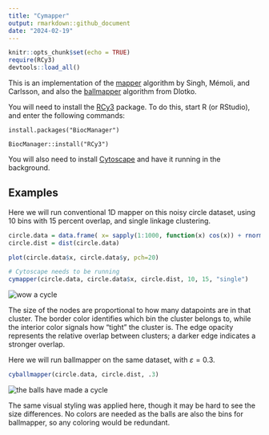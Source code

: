 ```yaml
---
title: "Cymapper"
output: rmarkdown::github_document
date: "2024-02-19"
---
```


```r
knitr::opts_chunk$set(echo = TRUE)
require(RCy3)
devtools::load_all()
```

This is an implementation of the [mapper](https://research.math.osu.edu/tgda/mapperPBG.pdf) algorithm by Singh, Mémoli, and Carlsson, and also the [ballmapper](https://arxiv.org/pdf/1901.07410.pdf) algorithm from Dlotko.

You will need to install the [RCy3](https://www.bioconductor.org/packages/release/bioc/html/RCy3.html) package. To do this, start R (or RStudio), and enter the following commands:

`install.packages("BiocManager")`

`BiocManager::install("RCy3")`

You will also need to install [Cytoscape](https://cytoscape.org/) and have it running in the background.

## Examples

Here we will run conventional 1D mapper on this noisy circle dataset, using 10 bins with 15 percent overlap, and single linkage clustering.

```r
circle.data = data.frame( x= sapply(1:1000, function(x) cos(x)) + rnorm(100, 500, .03), y = sapply(1:1000, function(x) sin(x)) + rnorm(100, 0, 0.03))
circle.dist = dist(circle.data)

plot(circle.data$x, circle.data$y, pch=20)

# Cytoscape needs to be running
cymapper(circle.data, circle.data$x, circle.dist, 10, 15, "single")
```
![](data/1dmappercircle.png "wow a cycle")

The size of the nodes are proportional to how many datapoints are in that cluster. The border color identifies which bin the cluster belongs to, while the interior color signals how "tight" the cluster is. The edge opacity represents the relative overlap between clusters; a darker edge indicates a stronger overlap.

Here we will run ballmapper on the same dataset, with $\varepsilon = 0.3$.
```r
cyballmapper(circle.data, circle.dist, .3)
```
![](data/ballmappercircle.png "the balls have made a cycle")

The same visual styling was applied here, though it may be hard to see the size differences. No colors are needed as the balls are also the bins for ballmapper, so any coloring would be redundant.

